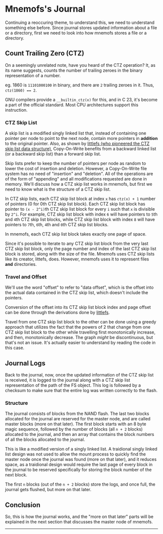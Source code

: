 

# Mnemofs's Journal

Continuing a reoccuring theme, to understand this, we need to understand something else before. Since journal stores updated information about a file or a directory, first we need to look into how mnemofs stores a file or a directory.

## Count Trailing Zero (CTZ)

On a seemingly unrelated note, have you heard of the CTZ operation? It, as its name suggests, counts the number of trailing zeroes in the binary representation of a number.

eg. 1860 is ``11101000100`` in binary, and there are ``2`` trailing zeroes in it. Thus, ``ctz(1860) == 2``.

GNU compilers provide a ``__builtin_ctz(x)`` for this, and in C 23, it's become a part of the official standard. Most CPU architectures support this instruction.

### CTZ Skip List

A skip list is a modified singly linked list that, instead of containing one pointer per node to point to the next node, contain more pointers in **addition** to the original pointer. Also, as shown by [littlefs (who pioneered the CTZ skip list data structure)](https://github.com/littlefs-project/littlefs/blob/master/DESIGN.md#ctz-skip-lists), Copy-On-Write benefits from a backward linked list (or a backward skip list) than a forward skip list.

Skip lists prefer to keep the number of pointers per node as random to lower the cost of insertion and deletion. However, a Copy-On-Write file system has no need of "insertion" and "deletion". All of the operations are of the form of "appending" and all modifications requested are done in memory. We'll discuss how a CTZ skip list works in mnemofs, but first we need to know what is the structure of a CTZ skip list.

In CTZ skip lists, each CTZ skip list block at index ``x`` has ``ctz(x) + 1`` number of pointers (0 for 0th CTZ skip list block). Each CTZ skip list block has pointer to ``(x - 2^i)``th CTZ skip list block for every ``i`` such that ``x`` is divisible by ``2^i``. For example, CTZ skip list block with index ``6`` will have pointers to ``5``th and ``4``th CTZ skip list blocks, while CTZ skip list block with index ``8`` will have pointers to ``7``th, ``6``th, ``4``th and ``0``th CTZ skip list blocks.

In mnemofs, each CTZ skip list block takes exactly one page of space.

Since it's possible to iterate to any CTZ skip list block from the very last CTZ skip list block, only the page number and index of the last CTZ skip list block is stored, along with the size of the file. Mnemofs uses CTZ skip lists like its creator, littefs, does. However, mnemofs uses it to represent files **and** directories.

### Travel and Offset

We'll use the word "offset" to refer to "data offset", which is the offset into the actual data contained in the CTZ skip list, which doesn't include the pointers.

Conversion of the offset into its CTZ skip list block index and page offset can be done through the derivations done by [littlefs](https://github.com/littlefs-project/littlefs/blob/master/DESIGN.md#ctz-skip-lists).

Travel from one CTZ skip list block to the other can be done using a greedy approach that utilizes the fact that the powers of 2 that change from one CTZ skip list block to the other while travelling first monotonically increase, and then, monotonically decrease. The graph _might_ be discontinuous, but that's not an issue. It's actually easier to understand by reading the code in this case.

## Journal Logs

Back to the journal, now, once the updated information of the CTZ skip list is received, it is logged to the journal along with a CTZ skip list representation of the path of the FS object. This log is followed by a checksum to make sure that the entire log was written correctly to the flash.

### Structure

The journal consists of blocks from the NAND flash. The last two blocks allocated for the journal are reserved for the master node, and are called master blocks (more on that later). The first block starts with an 8 byte magic sequence, followed by the number of blocks (all ``n + 2`` blocks) allocated to the journal, and then an array that contains the block numbers of all the blocks allocated to the journal.

This is like a modified version of a singly linked list. A traidional singly linked list design was not used to allow the mount process to quickly find the master node once the journal was found (more on that later), and it reduces space, as a traidional design would require the last page of every block in the journal to be reserved specifically for storing the block number of the next block.

The first ``n`` blocks (out of the ``n + 2`` blocks) store the logs, and once full, the journal gets flushed, but more on that later.

## Conclusion

So, this is how the journal works, and the "more on that later" parts will be explained in the next section that discusses the master node of mnemofs.

---

<Cards>
<Card icon="❰&emsp;" title="Mnemofs LRU Cache" href={prev} />
<Card icon="❱&emsp;" title="Mnemofs Master Node" href={next} />
</Cards>
<br/>
<Card icon="⌂&emsp;" title="Home" href={home} />